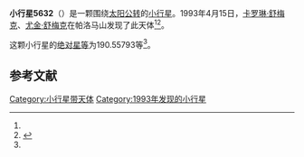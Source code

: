{{Infobox planet
| bgcolour = #FFFFC0
| name = 5632 Ingelehmann
| symbol = 
| image = 
| caption = 
| discovery = yes
| discovery_ref = 
| discoverer = [[卡罗琳·舒梅克|卡罗琳·舒梅克]]、[[尤金·舒梅克|尤金·舒梅克]]
| discovery_site = [[帕洛马山|帕洛马山]] 
| discovered = 1993年4月15日
| designations = yes
| mp_name = 
| named_after = 
| alt_names = 1993 GG/ 1952 HF2 / 1984 JG1 / 1985 VZ
| mp_category = [[主带小行星|主带小行星]]
| orbit_ref = <ref name="a">[http://ssd.jpl.nasa.gov/sbdb.cgi?sstr=5632 5632 Ingelehmann] {{Wayback|url=http://ssd.jpl.nasa.gov/sbdb.cgi?sstr=5632 |date=20140817103501 }}，小行星數據庫瀏覽器（JPL Small-Body Database Browser）－[[美国国家航空航天局|美国国家航空航天局]]喷气推进实验室</ref>
| epoch = 2456400.5 (2013年4月18日更新)
| aphelion = {{convert|2.9742090|AU|km|3|abbr=on|lk=out}}
| perihelion = {{convert|2.5105262|AU|km|3|abbr=on}}
| semimajor = {{convert|2.7423676|AU|km|3|abbr=on}}
| eccentricity = 0.0845406
| period = 1658.772904 [[日|日]]<br />4.54[[儒略年|儒略年]]
| avg_speed = 
| inclination = 18.21987
| asc_node = 82.42119
| mean_anomaly = 
| arg_peri = 190.55793
| satellites = 
| physical_characteristics = yes
| dimensions = 
| mass = 
| density = 
| surface_grav = 
| escape_velocity = 
| sidereal_day = 
| axial_tilt = 
| pole_ecliptic_lat = 
| pole_ecliptic_lon = 
| albedo = 
| temperatures= 
| temp_name1 = 
| mean_temp_1 = 
| max_temp_1 = 
| temp_name2 = 
| max_temp_2 = 
| spectral_type = 
| abs_magnitude = 190.55793
}}

'''小行星5632'''（{{lang-en|5632 Ingelehmann}}）是一颗围绕[[太阳|太阳]][[公转|公转]]的[[小行星|小行星]]。1993年4月15日，[[卡罗琳·舒梅克|卡罗琳·舒梅克]]、[[尤金·舒梅克|尤金·舒梅克]]在帕洛马山发现了此天体<ref name="a" /><ref>{{cite news|title=小行星列表|url=http://cfa-www.harvard.edu/iau/lists/NumberedMPs.txt|accessdate=2013-07-08|newspaper=哈佛大学|archive-date=2008-05-17|archive-url=https://web.archive.org/web/20080517010638/http://cfa-www.harvard.edu/iau/lists/NumberedMPs.txt|dead-url=no}}</ref>。

这颗小行星的[[绝对星等|绝对星等]]为190.55793等<ref name="a" />。

==参考文献==
{{reflist}}
{{Minor Planet Number|[[小行星5631|小行星5631]]|[[小行星5633|小行星5633]]}}

{{小天体}}

[[Category:小行星带天体|Category:小行星带天体]]
[[Category:1993年发现的小行星|Category:1993年发现的小行星]]

{{asteroid-stub}}